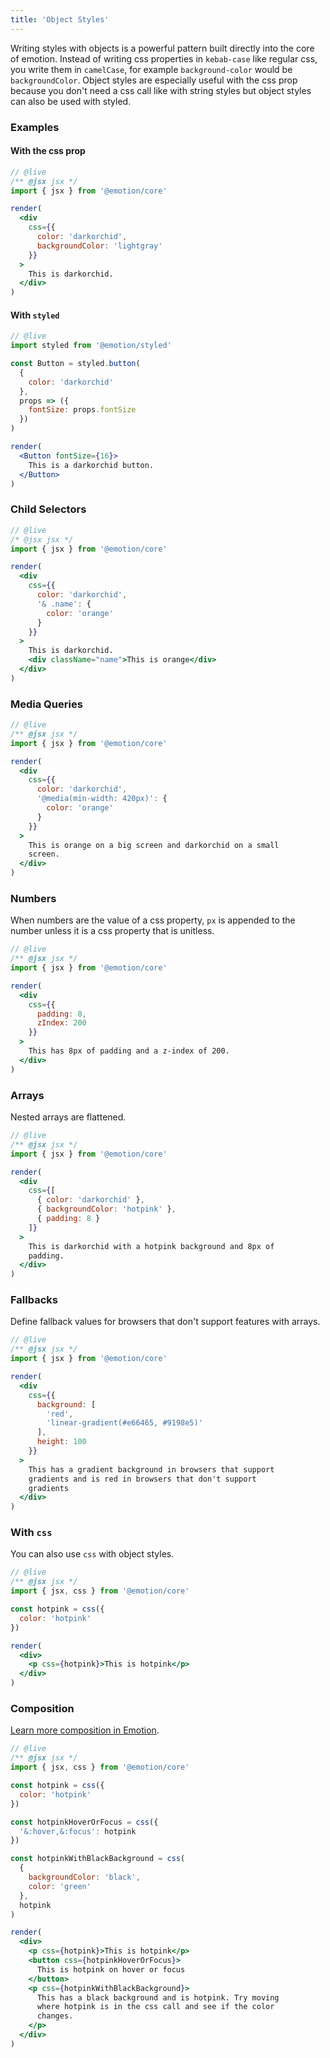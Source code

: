 ```yaml
---
title: 'Object Styles'
---
```


Writing styles with objects is a powerful pattern built directly into the core of emotion. Instead of writing css properties in `kebab-case` like regular css, you write them in `camelCase`, for example `background-color` would be `backgroundColor`. Object styles are especially useful with the css prop because you don't need a css call like with string styles but object styles can also be used with styled.

### Examples

#### With the css prop

```jsx
// @live
/** @jsx jsx */
import { jsx } from '@emotion/core'

render(
  <div
    css={{
      color: 'darkorchid',
      backgroundColor: 'lightgray'
    }}
  >
    This is darkorchid.
  </div>
)
```

#### With `styled`

```jsx
// @live
import styled from '@emotion/styled'

const Button = styled.button(
  {
    color: 'darkorchid'
  },
  props => ({
    fontSize: props.fontSize
  })
)

render(
  <Button fontSize={16}>
    This is a darkorchid button.
  </Button>
)
```

### Child Selectors

```jsx
// @live
/* @jsx jsx */
import { jsx } from '@emotion/core'

render(
  <div
    css={{
      color: 'darkorchid',
      '& .name': {
        color: 'orange'
      }
    }}
  >
    This is darkorchid.
    <div className="name">This is orange</div>
  </div>
)
```

### Media Queries

```jsx
// @live
/** @jsx jsx */
import { jsx } from '@emotion/core'

render(
  <div
    css={{
      color: 'darkorchid',
      '@media(min-width: 420px)': {
        color: 'orange'
      }
    }}
  >
    This is orange on a big screen and darkorchid on a small
    screen.
  </div>
)
```

### Numbers

When numbers are the value of a css property, `px` is appended to the number unless it is a css property that is unitless.

```jsx
// @live
/** @jsx jsx */
import { jsx } from '@emotion/core'

render(
  <div
    css={{
      padding: 8,
      zIndex: 200
    }}
  >
    This has 8px of padding and a z-index of 200.
  </div>
)
```

### Arrays

Nested arrays are flattened.

```jsx
// @live
/** @jsx jsx */
import { jsx } from '@emotion/core'

render(
  <div
    css={[
      { color: 'darkorchid' },
      { backgroundColor: 'hotpink' },
      { padding: 8 }
    ]}
  >
    This is darkorchid with a hotpink background and 8px of
    padding.
  </div>
)
```

### Fallbacks

Define fallback values for browsers that don't support features with arrays.

```jsx
// @live
/** @jsx jsx */
import { jsx } from '@emotion/core'

render(
  <div
    css={{
      background: [
        'red',
        'linear-gradient(#e66465, #9198e5)'
      ],
      height: 100
    }}
  >
    This has a gradient background in browsers that support
    gradients and is red in browsers that don't support
    gradients
  </div>
)
```

### With `css`

You can also use `css` with object styles.

```jsx
// @live
/** @jsx jsx */
import { jsx, css } from '@emotion/core'

const hotpink = css({
  color: 'hotpink'
})

render(
  <div>
    <p css={hotpink}>This is hotpink</p>
  </div>
)
```

### Composition

[Learn more composition in Emotion](/docs/composition.md).

```jsx
// @live
/** @jsx jsx */
import { jsx, css } from '@emotion/core'

const hotpink = css({
  color: 'hotpink'
})

const hotpinkHoverOrFocus = css({
  '&:hover,&:focus': hotpink
})

const hotpinkWithBlackBackground = css(
  {
    backgroundColor: 'black',
    color: 'green'
  },
  hotpink
)

render(
  <div>
    <p css={hotpink}>This is hotpink</p>
    <button css={hotpinkHoverOrFocus}>
      This is hotpink on hover or focus
    </button>
    <p css={hotpinkWithBlackBackground}>
      This has a black background and is hotpink. Try moving
      where hotpink is in the css call and see if the color
      changes.
    </p>
  </div>
)
```
